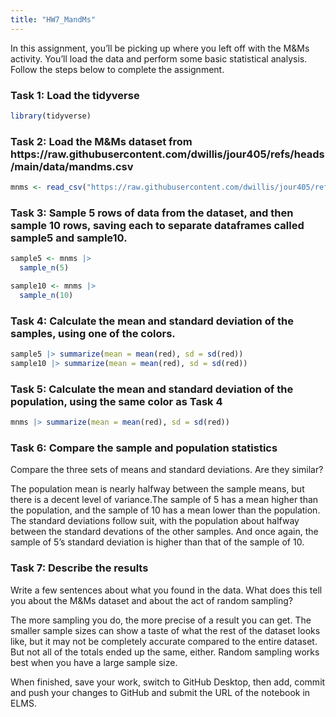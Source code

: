 ```yaml
---
title: "HW7_MandMs"
---
```


In this assignment, you'll be picking up where you left off with the M&Ms activity. You'll load the data and perform some basic statistical analysis. Follow the steps below to complete the assignment.

### Task 1: Load the tidyverse
```r
library(tidyverse)
```


### Task 2: Load the M&Ms dataset from https://raw.githubusercontent.com/dwillis/jour405/refs/heads/main/data/mandms.csv
```r
mnms <- read_csv("https://raw.githubusercontent.com/dwillis/jour405/refs/heads/main/data/mandms.csv")
```

### Task 3: Sample 5 rows of data from the dataset, and then sample 10 rows, saving each to separate dataframes called sample5 and sample10.
```r
sample5 <- mnms |> 
  sample_n(5)

sample10 <- mnms |> 
  sample_n(10)

```


### Task 4: Calculate the mean and standard deviation of the samples, using one of the colors.
```r
sample5 |> summarize(mean = mean(red), sd = sd(red))
sample10 |> summarize(mean = mean(red), sd = sd(red))
```



### Task 5: Calculate the mean and standard deviation of the population, using the same color as Task 4
```r
mnms |> summarize(mean = mean(red), sd = sd(red))
```



### Task 6: Compare the sample and population statistics

Compare the three sets of means and standard deviations. Are they similar?

The population mean is nearly halfway between the sample means, but there is a decent level of variance.The sample of 5 has a mean higher than the population, and the sample of 10 has a mean lower than the population. The standard deviations follow suit, with the population about halfway between the standard devations of the other samples. And once again, the sample of 5's standard deviation is higher than that of the sample of 10.

### Task 7: Describe the results

Write a few sentences about what you found in the data. What does this tell you about the M&Ms dataset and about the act of random sampling?

The more sampling you do, the more precise of a result you can get. The smaller sample sizes can show a taste of what the rest of the dataset looks like, but it may not be completely accurate compared to the entire dataset. But not all of the totals ended up the same, either. Random sampling works best when you have a large sample size.

When finished, save your work, switch to GitHub Desktop, then add, commit and push your changes to GitHub and submit the URL of the notebook in ELMS.
